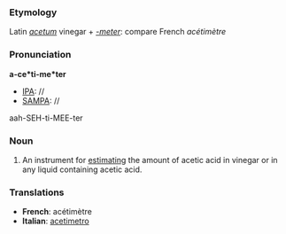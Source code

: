 ===Etymology===
Latin ''[[acetum]]'' vinegar + ''[[-meter]]'': compare French ''acétimètre''
===Pronunciation===
'''a-ce*ti-me*ter'''
*[[IPA]]: //
*[[SAMPA]]: //
aah-SEH-ti-MEE-ter
===Noun===
#An instrument for [[estimating]] the amount of acetic acid in vinegar or in any liquid containing acetic acid.
===Translations===
*'''French''': acétimètre
*'''Italian''': [[acetimetro]]